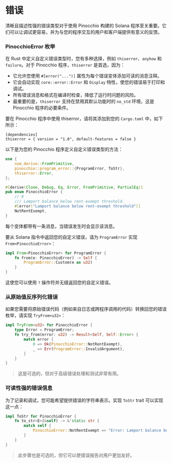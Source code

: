 
# 错误

清晰且描述性强的错误类型对于使用 Pinocchio 构建的 Solana 程序至关重要。它们可以让调试更容易，并为与您的程序交互的用户和客户端提供有意义的反馈。

### PinocchioError 枚举

在 Rust 中定义自定义错误类型时，您有多种选择，例如 `thiserror`、`anyhow` 和 `failure`。对于 Pinocchio 程序，`thiserror` 是首选，因为：
- 它允许您使用 `#[error("...")]` 属性为每个错误变体添加可读的消息注释。
- 它会自动实现 `core::error::Error` 和 `Display` 特性，使您的错误易于打印和调试。
- 所有错误消息和格式在编译时检查，降低了运行时问题的风险。
- 最重要的是，`thiserror` 支持在禁用其默认功能时的 `no_std` 环境，这是 Pinocchio 程序的必要条件。

要在 Pinocchio 程序中使用 thiserror，请将其添加到您的 `Cargo.toml` 中，如下所示：

```
[dependencies]
thiserror = { version = "1.0", default-features = false }
```

以下是为您的 Pinocchio 程序定义自定义错误类型的方法：

```rust
use {
    num_derive::FromPrimitive,
    pinocchio::program_error::{ProgramError, ToStr},
    thiserror::Error,
};

#[derive(Clone, Debug, Eq, Error, FromPrimitive, PartialEq)]
pub enum PinocchioError {
    // 0
    /// Lamport balance below rent-exempt threshold.
    #[error("Lamport balance below rent-exempt threshold")]
    NotRentExempt,
}
```

每个变体都带有一条消息，当错误发生时会显示该消息。

要从 Solana 指令中返回您的自定义错误，请为 `ProgramError` 实现 `From<PinocchioError>`：

```rust
impl From<PinocchioError> for ProgramError {
    fn from(e: PinocchioError) -> Self {
        ProgramError::Custom(e as u32)
    }
}
```

这使您可以使用 `?` 操作符并无缝返回您的自定义错误。

### 从原始值反序列化错误

如果您需要将原始错误代码（例如来自日志或跨程序调用的代码）转换回您的错误枚举，请实现 `TryFrom<u32>`：

```rust
impl TryFrom<u32> for PinocchioError {
    type Error = ProgramError;
    fn try_from(error: u32) -> Result<Self, Self::Error> {
        match error {
            0 => Ok(PinocchioError::NotRentExempt),
            _ => Err(ProgramError::InvalidArgument),
        }
    }
}
```

> 这是可选的，但对于高级错误处理和测试非常有用。

### 可读性强的错误信息

为了记录和调试，您可能希望提供错误的字符串表示。实现 `ToStr` trait 可以实现这一点：

```rust
impl ToStr for PinocchioError {
    fn to_str<E>(&self) -> &'static str {
        match self {
            PinocchioError::NotRentExempt => "Error: Lamport balance below rent-exempt threshold",
        }
    }
}
```

> 此步骤也是可选的，但它可以使错误报告对用户更加友好。
